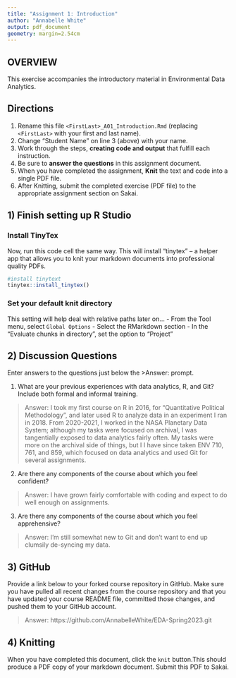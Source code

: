 ```yaml
---
title: "Assignment 1: Introduction"
author: "Annabelle White"
output: pdf_document
geometry: margin=2.54cm
---
```


## OVERVIEW

This exercise accompanies the introductory material in Environmental Data Analytics. 

## Directions
1.  Rename this file `<FirstLast>_A01_Introduction.Rmd` (replacing `<FirstLast>` with your first and last name).
2.  Change "Student Name" on line 3 (above) with your name.
3.  Work through the steps, **creating code and output** that fulfill each instruction.
4.  Be sure to **answer the questions** in this assignment document.
5.  When you have completed the assignment, **Knit** the text and code into a single PDF file.
6.  After Knitting, submit the completed exercise (PDF file) to the appropriate assignment section on Sakai.


## 1) Finish setting up R Studio

### Install TinyTex
Now, run this code cell the same way. This will install "tinytex" -- a helper app that allows you to knit your markdown documents into professional quality PDFs.
```r
#install tinytext
tinytex::install_tinytex()
```

### Set your default knit directory
This setting will help deal with relative paths later on...
 - From the Tool menu, select `Global Options`
 - Select the RMarkdown section
 - In the "Evaluate chunks in directory", set the option to "Project"


## 2) Discussion Questions
Enter answers to the questions just below the >Answer: prompt.

1. What are your previous experiences with data analytics, R, and Git? Include both formal and informal training.

> Answer: 
I took my first course on R in 2016, for "Quantitative Political Methodology", and later used R to analyze data in an experiment I ran in 2018. From 2020-2021, I worked in the NASA Planetary Data System; although my tasks were focused on archival, I was tangentially exposed to data analytics fairly often. My tasks were more on the archival side of things, but I I have since taken ENV 710, 761, and 859, which focused on data analytics and used Git for several assignments.

2. Are there any components of the course about which you feel confident?

> Answer: 
I have grown fairly comfortable with coding and expect to do well enough on assignments.

3. Are there any components of the course about which you feel apprehensive?

> Answer: 
I'm still somewhat new to Git and don't want to end up clumsily de-syncing my data.

## 3) GitHub

Provide a link below to your forked course repository in GitHub. Make sure you have pulled all recent changes from the course repository and that you have updated your course README file, committed those changes, and pushed them to your GitHub account. 

> Answer: 
https://github.com/AnnabelleWhite/EDA-Spring2023.git

## 4) Knitting
When you have completed this document, click the `knit` button.This should produce a PDF copy of your markdown document. Submit this PDF to Sakai. 
